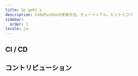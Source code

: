 ```yaml
---
title: So geht's
description: CodePushGoの使用方法、チュートリアル、ヒントとコツ
sidebar:
  order: 1
locale: ja
---
```



<LinkCard
	title="Capgoでのバージョンの仕組み"
	description="capgo.app"
	href="https://capgo.app/blog/how-version-work-in-capgo/"
/>

<LinkCard
	title="Capgoでメジャーバージョンをリリースする方法"
	description="capgo.app"
	href="https://capgo.app/blog/how-to-release-major-version-in-capgo/"
/>

<LinkCard
	title="特定のユーザーまたはグループに特定の更新を送信する方法"
	description="capgo.app"
	href="https://capgo.app/blog/how-to-send-specific-version-to-users/"
/>


## CI / CD


<LinkCard
	title="GitHub Actionsを使用した自動ビルドとリリース"
	description="capgo.app"
	href="https://capgo.app/blog/how-version-work-in-capgo/"
/>

<LinkCard
	title="GitHub Actionsを使用した開発とプロダクションビルドの管理"
	description="capgo.app"
	href="https://capgo.app/blog/automatic-build-and-release-with-github-actions/"
/>

## コントリビューション


<LinkCard
	title="Capgoオープンソースへの貢献"
	description="githubcom"
	href="https://github.com/Cap-go/capgo/blob/main/CONTRIBUTINGmd"
/>
